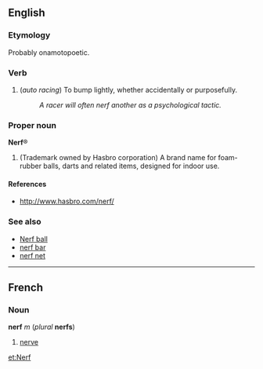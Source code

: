 == English ==

=== Etymology ===
Probably onamotopoetic.

=== Verb ===

# (''auto racing'') To bump lightly, whether accidentally or purposefully.
#: ''A racer will often nerf another as a psychological tactic.''

=== Proper noun ===
'''Nerf'''®

# (Trademark owned by Hasbro corporation) A brand name for foam-rubber balls, darts and related items, designed for indoor use.

====References====

* http://www.hasbro.com/nerf/

=== See also ===

*[[Nerf ball]]
*[[nerf bar]] <!-- not a registered trademark (see entry) -->
*[[nerf net]] <!-- ditto -->

----
==French==
===Noun===
'''nerf''' ''m'' (''plural'' '''nerfs''')

#[[nerve]]

[[et:Nerf]]
